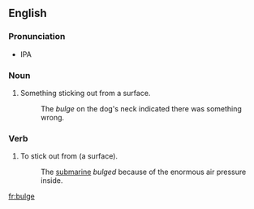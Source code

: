 ==English==
===Pronunciation===
*IPA
===Noun===
# Something sticking out from a surface.
#: The ''bulge'' on the dog's neck indicated there was something wrong.
===Verb===
# To stick out from (a surface).
#: The [[submarine]] ''bulged'' because of the enormous air pressure inside.

[[fr:bulge]]